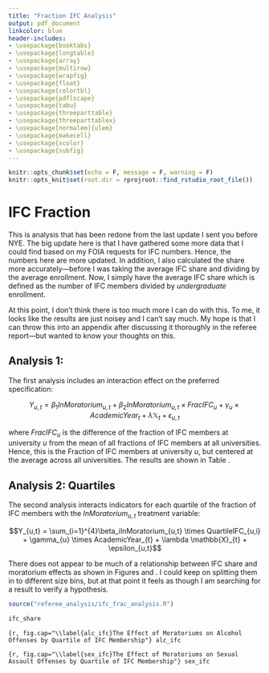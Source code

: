 ```yaml
---
title: "Fraction IFC Analysis"
output: pdf_document
linkcolor: blue
header-includes:
- \usepackage{booktabs}
- \usepackage{longtable}
- \usepackage{array}
- \usepackage{multirow}
- \usepackage{wrapfig}
- \usepackage{float}
- \usepackage{colortbl}
- \usepackage{pdflscape}
- \usepackage{tabu}
- \usepackage{threeparttable}
- \usepackage{threeparttablex}
- \usepackage[normalem]{ulem}
- \usepackage{makecell}
- \usepackage{xcolor}
- \usepackage{subfig}
---
```


```r
knitr::opts_chunk$set(echo = F, message = F, warning = F)
knitr::opts_knit$set(root.dir = rprojroot::find_rstudio_root_file())
```

# IFC Fraction

This is analysis that has been redone from the last update I sent you before NYE. The big update here is that I have gathered some more data that I could find based on my FOIA requests for IFC numbers. Hence, the numbers here are more updated. In addition, I also calculated the share more accurately—before I was taking the average IFC share and dividing by the average enrollment. Now, I simply have the average IFC share which is defined as the number of IFC members divided by *undergraduate* enrollment. 

At this point, I don't think there is too much more I can do with this. To me, it looks like the results are just noisey and I can't say much. My hope is that I can throw this into an appendix after discussing it thoroughly in the referee report—but wanted to know your thoughts on this. 

## Analysis 1:

The first analysis includes an interaction effect on the preferred specification:

$$Y_{u,t}  = \beta_1InMoratorium_{u,t} + \beta_2InMoratorium_{u,t} \times FracIFC_{u} + 
\gamma_{u} \times AcademicYear_{t} + \lambda \mathbb{X}_{t} +  \epsilon_{u,t}$$

\noindent where $FracIFC_{u}$ is the difference of the fraction of IFC members at university $u$ from the mean of all fractions of IFC members at all universities. Hence, this is the Fraction of IFC members at university $u$, but centered at the average across all universities. The results are shown in Table \ref{ifc_share}.


## Analysis 2: Quartiles

The second analysis interacts indicators for each quartile of the fraction of IFC members with the $InMoratorium_{u,t}$ treatment variable:

$$Y_{u,t}  = \sum_{i=1}^{4}\beta_iInMoratorium_{u,t} \times QuartileIFC_{u,i} + 
\gamma_{u} \times AcademicYear_{t} + \lambda \mathbb{X}_{t} +  \epsilon_{u,t}$$


There does not appear to be much of a relationship between IFC share and moratorium effects as shown in Figures \ref{alc_ifc} and \ref{sex_ifc}. I could keep on splitting them in to different size bins, but at that point it feels as though I am searching for a result to verify a hypothesis.

```r
source("referee_analysis/ifc_frac_analysis.R")
```


\newpage

```r
ifc_share
```

```{r, fig.cap="\\label{alc_ifc}The Effect of Moratoriums on Alcohol Offenses by Quartile of IFC Membership"}
alc_ifc
```


```{r, fig.cap="\\label{sex_ifc}The Effect of Moratoriums on Sexual Assault Offenses by Quartile of IFC Membership"}
sex_ifc
```

